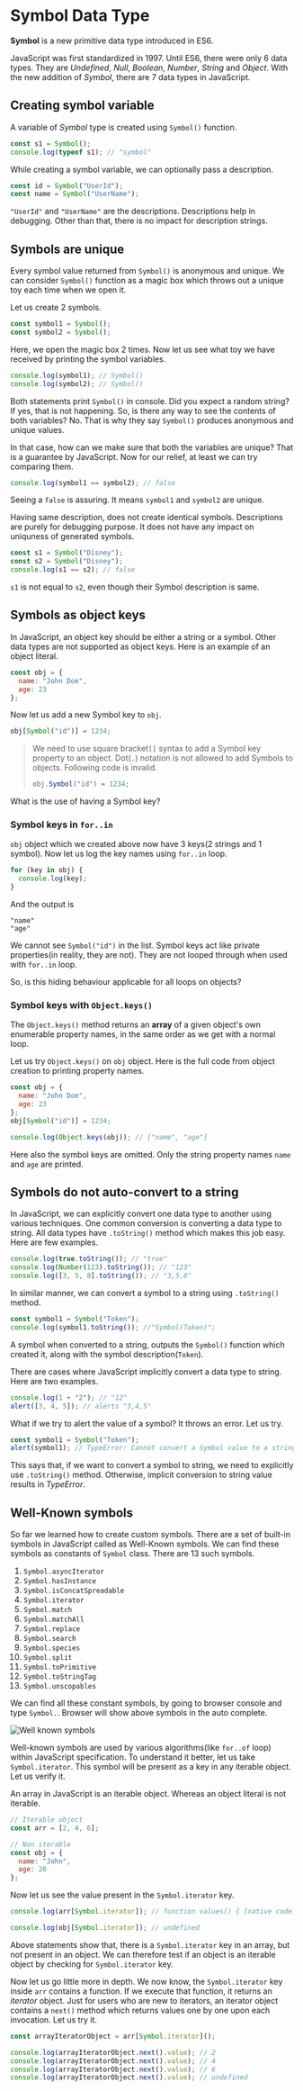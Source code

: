 

<Layout>
<SEO title="Variables in JavaScript" />
<JSLayout>

# Symbol Data Type

**Symbol** is a new primitive data type introduced in ES6.

JavaScript was first standardized in 1997. Until ES6, there were only 6 data types. They are _Undefined_, _Null_, _Boolean_, _Number_, _String_ and _Object_. With the new addition of _Symbol_, there are 7 data types in JavaScript.

## Creating symbol variable

A variable of _Symbol_ type is created using `Symbol()` function.

```javascript
const s1 = Symbol();
console.log(typeof s1); // "symbol"
```

While creating a symbol variable, we can optionally pass a description.

```javascript
const id = Symbol("UserId");
const name = Symbol("UserName");
```

`"UserId"` and `"UserName"` are the descriptions. Descriptions help in debugging. Other than that, there is no impact for description strings.

## Symbols are unique

Every symbol value returned from `Symbol()` is anonymous and unique. We can consider `Symbol()` function as a magic box which throws out a unique toy each time when we open it.

Let us create 2 symbols.

```javascript
const symbol1 = Symbol();
const symbol2 = Symbol();
```

Here, we open the magic box 2 times. Now let us see what toy we have received by printing the symbol variables.

```javascript
console.log(symbol1); // Symbol()
console.log(symbol2); // Symbol()
```

Both statements print `Symbol()` in console. Did you expect a random string? If yes, that is not happening. So, is there any way to see the contents of both variables? No. That is why they say `Symbol()` produces anonymous and unique values.

In that case, how can we make sure that both the variables are unique? That is a guarantee by JavaScript. Now for our relief, at least we can try comparing them.

```javascript
console.log(symbol1 == symbol2); // false
```

Seeing a `false` is assuring. It means `symbol1` and `symbol2` are unique.

Having same description, does not create identical symbols. Descriptions are purely for debugging purpose. It does not have any impact on uniquness of generated symbols.

```javascript
const s1 = Symbol("Disney");
const s2 = Symbol("Disney");
console.log(s1 == s2); // false
```

`s1` is not equal to `s2`, even though their Symbol description is same.

## Symbols as object keys

In JavaScript, an object key should be either a string or a symbol. Other data types are not supported as object keys. Here is an example of an object literal.

```javascript
const obj = {
  name: "John Doe",
  age: 23
};
```

Now let us add a new Symbol key to `obj`.

```javascript
obj[Symbol("id")] = 1234;
```

> We need to use square bracket`[]` syntax to add a Symbol key property to an object. Dot(`.`) notation is not allowed to add Symbols to objects. Following code is invalid.
>
> ```javascript
> obj.Symbol("id") = 1234;
> ```

What is the use of having a Symbol key?

### Symbol keys in `for..in`

`obj` object which we created above now have 3 keys(2 strings and 1 symbol). Now let us log the key names using `for..in` loop.

```javascript
for (key in obj) {
  console.log(key);
}
```

And the output is

```console
"name"
"age"
```

We cannot see `Symbol("id")` in the list. Symbol keys act like private properties(in reality, they are not). They are not looped through when used with `for..in` loop.

So, is this hiding behaviour applicable for all loops on objects?

### Symbol keys with `Object.keys()`

The `Object.keys()` method returns an **array** of a given object's own enumerable property names, in the same order as we get with a normal loop.

Let us try `Object.keys()` on `obj` object. Here is the full code from object creation to printing property names.

```javascript
const obj = {
  name: "John Doe",
  age: 23
};
obj[Symbol("id")] = 1234;

console.log(Object.keys(obj)); // ["name", "age"]
```

Here also the symbol keys are omitted. Only the string property names `name` and `age` are printed.

## Symbols do not auto-convert to a string

In JavaScript, we can explicitly convert one data type to another using various techniques. One common conversion is converting a data type to string. All data types have `.toString()` method which makes this job easy. Here are few examples.

```javascript
console.log(true.toString()); // "true"
console.log(Number(123).toString()); // "123"
console.log([3, 5, 8].toString()); // "3,5,8"
```

In similar manner, we can convert a symbol to a string using `.toString()` method.

```javascript
const symbol1 = Symbol("Token");
console.log(symbol1.toString()); //"Symbol(Token)";
```

A symbol when converted to a string, outputs the `Symbol()` function which created it, along with the symbol description(`Token`).

There are cases where JavaScript implicitly convert a data type to string. Here are two examples.

```javascript
console.log(1 + "2"); // "12"
alert([3, 4, 5]); // alerts "3,4,5"
```

What if we try to alert the value of a symbol? It throws an error. Let us try.

```javascript
const symbol1 = Symbol("Token");
alert(symbol1); // TypeError: Cannot convert a Symbol value to a string
```

This says that, if we want to convert a symbol to string, we need to explicitly use `.toString()` method. Otherwise, implicit conversion to string value results in _TypeError_.

## Well-Known symbols

So far we learned how to create custom symbols. There are a set of built-in symbols in JavaScript called as Well-Known symbols. We can find these symbols as constants of `Symbol` class. There are 13 such symbols.

1. `Symbol.asyncIterator`
2. `Symbol.hasInstance`
3. `Symbol.isConcatSpreadable`
4. `Symbol.iterator`
5. `Symbol.match`
6. `Symbol.matchAll`
7. `Symbol.replace`
8. `Symbol.search`
9. `Symbol.species`
10. `Symbol.split`
11. `Symbol.toPrimitive`
12. `Symbol.toStringTag`
13. `Symbol.unscopables`

We can find all these constant symbols, by going to browser console and type `Symbol.`. Browser will show above symbols in the auto complete.

<img src={image} alt="Well known symbols" />

Well-known symbols are used by various algorithms(like `for..of` loop) within JavaScript specification. To understand it better, let us take `Symbol.iterator`. This symbol will be present as a key in any iterable object. Let us verify it.

An array in JavaScript is an iterable object. Whereas an object literal is not iterable.

```javascript
// Iterable object
const arr = [2, 4, 6];

// Non iterable
const obj = {
  name: "John",
  age: 20
};
```

Now let us see the value present in the `Symbol.iterator` key.

```javascript
console.log(arr[Symbol.iterator]); // function values() { [native code] }

console.log(obj[Symbol.iterator]); // undefined
```

Above statements show that, there is a `Symbol.iterator` key in an array, but not present in an object. We can therefore test if an object is an iterable object by checking for `Symbol.iterator` key.

Now let us go little more in depth. We now know, the `Symbol.iterator` key inside `arr` contains a function. If we execute that function, it returns an _iterator_ object. Just for users who are new to iterators, an iterator object contains a `next()` method which returns values one by one upon each invocation. Let us try it.

```javascript
const arrayIteratorObject = arr[Symbol.iterator]();

console.log(arrayIteratorObject.next().value); // 2
console.log(arrayIteratorObject.next().value); // 4
console.log(arrayIteratorObject.next().value); // 6
console.log(arrayIteratorObject.next().value); // undefined
```

</JSLayout>
</Layout>